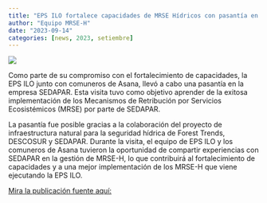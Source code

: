 ```yaml
---
title: "EPS ILO fortalece capacidades de MRSE Hídricos con pasantía en SEDAPAR"
author: "Equipo MRSE-H"
date: "2023-09-14"
categories: [news, 2023, setiembre]
---
```


[![](thumbnail.jpg)](javascript:void(window.open('thumbnail.jpg','','width=600,height=400').onunload%20=%20function()%7Bwindow.history.back();%7D))

Como parte de su compromiso con el fortalecimiento de capacidades, la EPS ILO junto con comuneros de Asana, llevó a cabo una pasantía en la empresa SEDAPAR. Esta visita tuvo como objetivo aprender de la exitosa implementación de los Mecanismos de Retribución por Servicios Ecosistémicos (MRSE) por parte de SEDAPAR.

La pasantía fue posible gracias a la colaboración del proyecto de infraestructura natural para la seguridad hídrica de Forest Trends, DESCOSUR y SEDAPAR. Durante la visita, el equipo de EPS ILO y los comuneros de Asana tuvieron la oportunidad de compartir experiencias con SEDAPAR en la gestión de MRSE-H, lo que contribuirá al fortalecimiento de capacidades y a una mejor implementación de los MRSE-H que viene ejecutando la EPS ILO.

[Mira la publicación fuente aquí:](https://prensaregional.pe/la-prensa-regional-jueves-14-de-setiembre-de-2023/)
